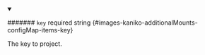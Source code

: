 
<details className="config-field" data-expandable="false" open>
<summary>

####### `key` <span class="config-field-required" data-required="false">required</span> <span class="config-field-type">string</span> <span class="config-field-default"></span> <span class="config-field-enum"></span> {#images-kaniko-additionalMounts-configMap-items-key}

The key to project.

</summary>



</details>
